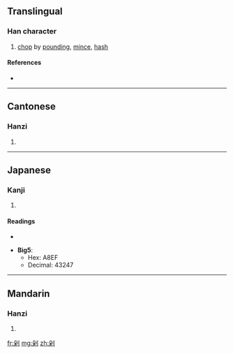 {{also|刴}}
==Translingual==

===Han character===
{{Han char|rn=18|rad=刀|as=06|sn=8|four=7290<sub>0</sub>|canj=竹木中弓 (HDLN), X竹木中弓 (XHDLN)}}

# [[chop]] by [[pound]]ing, [[mince]], [[hash]]

====References====
* {{Han ref|kx=0139.251|dj=0315.070|hdz=10338.020|uh=5241|ud=21057}}

----

==Cantonese==

===Hanzi===
{{yue-hanzi|jyut=|y=deuk3, do2}}

# {{defn|Cantonese|sort=刀06}}

----

==Japanese==

===Kanji===
{{ja-kanji|grade=|rs=刀06}}

# {{defn|Japanese}}

====Readings====
* {{ja-readings|on=[[た]] (ta)|kun=[[きる]] (kiru)}}

* '''Big5''':
** Hex: A8EF
** Decimal: 43247

----

==Mandarin==

===Hanzi===
{{cmn-hanzi|pin=[[duò]] ([[duo4]])|wg=to<sup>4</sup>}}

# {{defn|Mandarin|sort=刀06}}

[[fr:剁]]
[[mg:剁]]
[[zh:剁]]